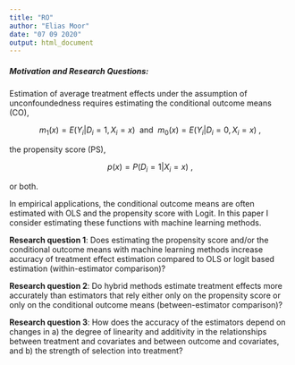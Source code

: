 ```yaml
---
title: "RO"
author: "Elias Moor"
date: "07 09 2020"
output: html_document
---
```


##### Motivation and Research Questions: 

Estimation of average treatment effects under the assumption of unconfoundedness requires estimating the conditional outcome means (CO),  

$$m_1(x) = E(Y_i|D_i=1, X_i = x) \: \text{ and } \: m_0(x) = E(Y_i|D_i=0, X_i = x) \: , $$

the propensity score (PS), 

$$ p(x) = P(D_i=1|X_i = x) \: , $$

or both.

In empirical applications, the conditional outcome means are often estimated with OLS and the propensity score with Logit. In this paper I consider estimating these functions with machine learning methods.

**Research question 1**: Does estimating the propensity score and/or the conditional outcome means with machine learning methods increase accuracy of treatment effect estimation compared to OLS or logit based estimation (within-estimator comparison)? 

**Research question 2**: Do hybrid methods estimate treatment effects more accurately than estimators that rely either only on the propensity score or only on the conditional outcome means (between-estimator comparison)?

**Research question 3**: How does the accuracy of the estimators depend on changes in a) the degree of linearity and additivity in the relationships between treatment and covariates and between outcome and covariates, and b) the strength of selection into treatment? 

